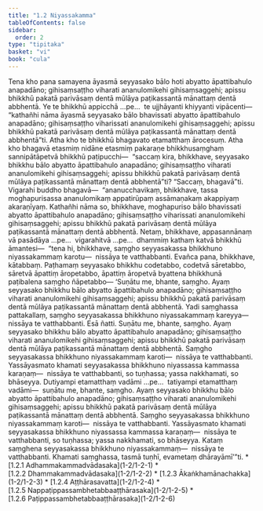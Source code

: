 ```yaml
---
title: "1.2 Niyassakamma"
tableOfContents: false
sidebar:
  order: 2
type: "tipitaka"
basket: "vi"
book: "cula"
---
```



<DynamicBreadcrumb />

<Division number="11" book="cula">

<Paragraph number="61" book="cula">
Tena kho pana samayena āyasmā seyyasako bālo hoti abyatto āpattibahulo anapadāno; gihisaṃsaṭṭho viharati ananulomikehi gihisaṃsaggehi; apissu bhikkhū pakatā parivāsaṃ dentā mūlāya paṭikassantā mānattaṃ dentā abbhentā. Ye te bhikkhū appicchā …pe…  te ujjhāyanti khiyyanti vipācenti—  “kathañhi nāma āyasmā seyyasako bālo bhavissati abyatto āpattibahulo anapadāno; gihisaṃsaṭṭho viharissati ananulomikehi gihisaṃsaggehi; apissu bhikkhū pakatā parivāsaṃ dentā mūlāya paṭikassantā mānattaṃ dentā abbhentā”ti. Atha kho te bhikkhū bhagavato etamatthaṃ ārocesuṃ.


</Paragraph>

<Paragraph number="62" book="cula">
Atha kho bhagavā etasmiṃ nidāne etasmiṃ pakaraṇe bhikkhusaṃghaṃ sannipātāpetvā bhikkhū paṭipucchi—  “saccaṃ kira, bhikkhave, seyyasako bhikkhu bālo abyatto āpattibahulo anapadāno; gihisaṃsaṭṭho viharati ananulomikehi gihisaṃsaggehi; apissu bhikkhū pakatā parivāsaṃ dentā mūlāya paṭikassantā mānattaṃ dentā abbhentā”ti? “Saccaṃ, bhagavā”ti. Vigarahi buddho bhagavā—  “ananucchavikaṃ, bhikkhave, tassa moghapurisassa ananulomikaṃ appatirūpaṃ assāmaṇakaṃ akappiyaṃ akaraṇīyaṃ. Kathañhi nāma so, bhikkhave, moghapuriso bālo bhavissati abyatto āpattibahulo anapadāno; gihisaṃsaṭṭho viharissati ananulomikehi gihisaṃsaggehi; apissu bhikkhū pakatā parivāsaṃ dentā mūlāya paṭikassantā mānattaṃ dentā abbhentā. Netaṃ, bhikkhave, appasannānaṃ vā pasādāya …pe…  vigarahitvā …pe…  dhammiṃ kathaṃ katvā bhikkhū āmantesi—  “tena hi, bhikkhave, saṃgho seyyasakassa bhikkhuno niyassakammaṃ karotu—  nissāya te vatthabbanti. Evañca pana, bhikkhave, kātabbaṃ. Paṭhamaṃ seyyasako bhikkhu codetabbo, codetvā sāretabbo, sāretvā āpattiṃ āropetabbo, āpattiṃ āropetvā byattena bhikkhunā paṭibalena saṃgho ñāpetabbo—


</Paragraph>

</Division>
<Division number="12" book="cula">

<Paragraph number="63" book="cula">
‘Suṇātu me, bhante, saṃgho. Ayaṃ seyyasako bhikkhu bālo abyatto āpattibahulo anapadāno; gihisaṃsaṭṭho viharati ananulomikehi gihisaṃsaggehi; apissu bhikkhū pakatā parivāsaṃ dentā mūlāya paṭikassantā mānattaṃ dentā abbhentā. Yadi saṃghassa pattakallaṃ, saṃgho seyyasakassa bhikkhuno niyassakammaṃ kareyya—  nissāya te vatthabbanti. Esā ñatti.


</Paragraph>

<Paragraph number="64" book="cula">
Suṇātu me, bhante, saṃgho. Ayaṃ seyyasako bhikkhu bālo abyatto āpattibahulo anapadāno; gihisaṃsaṭṭho viharati ananulomikehi gihisaṃsaggehi; apissu bhikkhū pakatā parivāsaṃ dentā mūlāya paṭikassantā mānattaṃ dentā abbhentā. Saṃgho seyyasakassa bhikkhuno niyassakammaṃ karoti—  nissāya te vatthabbanti. Yassāyasmato khamati seyyasakassa bhikkhuno niyassassa kammassa karaṇaṃ—  nissāya te vatthabbanti, so tuṇhassa; yassa nakkhamati, so bhāseyya.


</Paragraph>

<Paragraph number="65" book="cula">
Dutiyampi etamatthaṃ vadāmi …pe…  tatiyampi etamatthaṃ vadāmi—  suṇātu me, bhante, saṃgho. Ayaṃ seyyasako bhikkhu bālo abyatto āpattibahulo anapadāno; gihisaṃsaṭṭho viharati ananulomikehi gihisaṃsaggehi; apissu bhikkhū pakatā parivāsaṃ dentā mūlāya paṭikassantā mānattaṃ dentā abbhentā. Saṃgho seyyasakassa bhikkhuno niyassakammaṃ karoti—  nissāya te vatthabbanti. Yassāyasmato khamati seyyasakassa bhikkhuno niyassassa kammassa karaṇaṃ—  nissāya te vatthabbanti, so tuṇhassa; yassa nakkhamati, so bhāseyya.


</Paragraph>

<Paragraph number="66" book="cula">
Kataṃ saṃghena seyyasakassa bhikkhuno niyassakammaṃ—  nissāya te vatthabbanti. Khamati saṃghassa, tasmā tuṇhī, evametaṃ dhārayāmī’”ti.

</Paragraph>
</Division>

<TableOfContents book="cula" section="1.2">
* [1.2.1 Adhammakammadvādasaka](1-2/1-2-1)
* [1.2.2 Dhammakammadvādasaka](1-2/1-2-2)
* [1.2.3 Ākaṅkhamānachakka](1-2/1-2-3)
* [1.2.4 Aṭṭhārasavatta](1-2/1-2-4)
* [1.2.5 Nappaṭippassambhetabbaaṭṭhārasaka](1-2/1-2-5)
* [1.2.6 Paṭippassambhetabbaaṭṭhārasaka](1-2/1-2-6)
</TableOfContents>